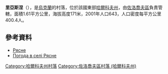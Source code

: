 {{coord|50|16|22|N|35|48|14|E|scale:100000_region:UA|display=title}}

'''里亞斯涅'''（{{lang-uk|Рясне}}），是[[烏克蘭|烏克蘭]]的村落，位於該國東部[[哈爾科夫州|哈爾科夫州]]，由[[佐洛喬夫區_(哈爾科夫州)|佐洛喬夫區]]負責管轄，面積1.61平方公里，海拔高度171米，2001年人口643，人口密度每平方公里400.4人。

==參考資料==
* [http://w1.c1.rada.gov.ua/pls/z7502/A005?rdat1=09.01.2009&rf7571=33206 Рясне]{{dead link|date=2018年4月 |bot=InternetArchiveBot |fix-attempted=yes }}
* [http://weather.in.ua/ua/har'kovskaja/23049 Погода в селі Рясне]

{{DEFAULTSORT:Рясне}}
[[Category:哈爾科夫州村落|Category:哈爾科夫州村落]]
[[Category:佐洛喬夫區村落_(哈爾科夫州)|Category:佐洛喬夫區村落 (哈爾科夫州)]]


{{Kharkiv-geo-stub}}